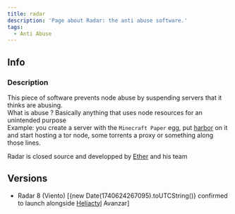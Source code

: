 ```yaml
---
title: radar
description: 'Page about Radar: the anti abuse software.'
tags:
  - Anti Abuse
---
```


## Info
### Description
This piece of software prevents node abuse by suspending servers that it thinks are abusing.  
What is abuse ? Basically anything that uses node resources for an unintended purpose  
Example: you create a server with the `Minecraft Paper` egg, put [harbor](https://github.com/RealTriassic/Harbor) on it and start hosting a tor node, some torrents a proxy or something along those lines.  

Radar is closed source and developped by [Ether](../People/Matt%20James.md) and his team

## Versions
* Radar 8 (Viento) [{new Date(1740624267095).toUTCString()} confirmed to launch alongside [Heliactyl](../Software/heliactyl.mdx) Avanzar]